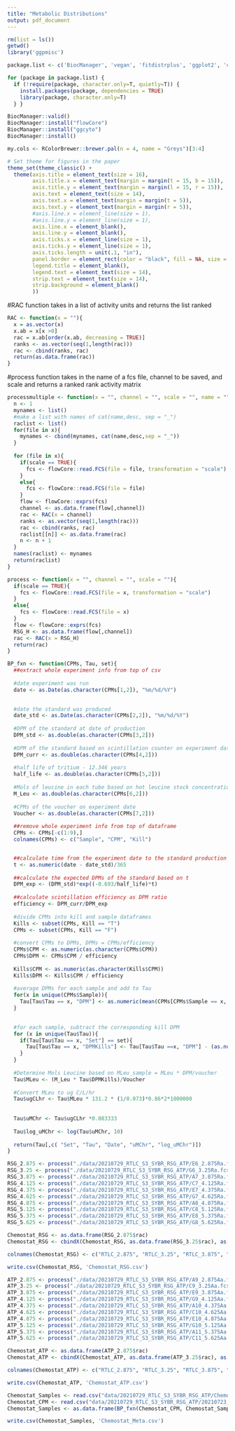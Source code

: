 ```yaml
---
title: "Metabolic Distributions"
output: pdf_document
---
```


```r
rm(list = ls())
getwd()
library('ggpmisc')

package.list <- c('BiocManager', 'vegan', 'fitdistrplus', 'ggplot2', 'car', 'here', 'ggcyto', 'actuar', 'tibble', 'ggpubr', 'scales', 'dplyr', 'ggpmisc', 'gdata') 

for (package in package.list) {
  if (!require(package, character.only=T, quietly=T)) { 
    install.packages(package, dependencies = TRUE)
    library(package, character.only=T)
  } }

BiocManager::valid()
BiocManager::install("flowCore")
BiocManager::install("ggcyto")
BiocManager::install()
```

```r
my.cols <- RColorBrewer::brewer.pal(n = 4, name = "Greys")[3:4]

# Set theme for figures in the paper
theme_set(theme_classic() + 
  theme(axis.title = element_text(size = 16),
        axis.title.x = element_text(margin = margin(t = 15, b = 15)),
        axis.title.y = element_text(margin = margin(l = 15, r = 15)),
        axis.text = element_text(size = 14),
        axis.text.x = element_text(margin = margin(t = 5)),
        axis.text.y = element_text(margin = margin(r = 5)),
        #axis.line.x = element_line(size = 1),
        #axis.line.y = element_line(size = 1),
        axis.line.x = element_blank(),
        axis.line.y = element_blank(),
        axis.ticks.x = element_line(size = 1),
        axis.ticks.y = element_line(size = 1),
        axis.ticks.length = unit(.1, "in"),
        panel.border = element_rect(color = "black", fill = NA, size = 1.5),
        legend.title = element_blank(),
        legend.text = element_text(size = 14),
        strip.text = element_text(size = 14),
        strip.background = element_blank()
        ))
```

#RAC function takes in a list of activity units and returns the list ranked
```r
RAC <- function(x = ""){
  x = as.vector(x)
  x.ab = x[x >0]
  rac = x.ab[order(x.ab, decreasing = TRUE)]
  ranks <- as.vector(seq(1,length(rac)))
  rac <- cbind(ranks, rac)
  return(as.data.frame(rac))
}

```

#process function takes in the name of a fcs file, channel to be saved, and scale and returns a ranked rank activity matrix
```r
processmultiple <- function(x = "", channel = "", scale = "", name = "", desc = ""){
  n <- 1
  mynames <- list()
  #make a list with names of cat(name,desc, sep = "_")
  raclist <- list()
  for(file in x){
    mynames <- cbind(mynames, cat(name,desc,sep = "_"))
  }
  
  for (file in x){
    if(scale == TRUE){
      fcs <- flowCore::read.FCS(file = file, transformation = "scale")
    }
    else{
      fcs <- flowCore::read.FCS(file = file)
    }
    flow <- flowCore::exprs(fcs)
    channel <- as.data.frame(flow[,channel])
    rac <- RAC(x = channel)
    ranks <- as.vector(seq(1,length(rac)))
    rac <- cbind(ranks, rac)
    raclist[[n]] <- as.data.frame(rac)
    n <- n + 1
  }
  names(raclist) <- mynames
  return(raclist)
}
```

```r
process <- function(x = "", channel = "", scale = ""){
  if(scale == TRUE){
    fcs <- flowCore::read.FCS(file = x, transformation = "scale")
  }
  else{
    fcs <- flowCore::read.FCS(file = x)
  }
  flow <- flowCore::exprs(fcs)
  RSG_H <- as.data.frame(flow[,channel])
  rac <- RAC(x = RSG_H)
  return(rac)
}
```

```r
BP_fxn <- function(CPMs, Tau, set){
  ##extract whole experiment info from top of csv
  
  #date experiment was run
  date <- as.Date(as.character(CPMs[1,2]), "%m/%d/%Y")

  
  #date the standard was produced
  date_std <- as.Date(as.character(CPMs[2,2]), "%m/%d/%Y")
  
  #DPM of the standard at date of production
  DPM_std <- as.double(as.character(CPMs[3,2]))
  
  #DPM of the standard based on scintillation counter on experiment date
  DPM_curr <- as.double(as.character(CPMs[4,2]))
  
  #half life of tritium - 12.346 years
  half_life <- as.double(as.character(CPMs[5,2]))
  
  #Mols of leucine in each tube based on hot leucine stock concentration
  M_Leu <- as.double(as.character(CPMs[6,2]))
  
  #CPMs of the voucher on experiment date
  Voucher <- as.double(as.character(CPMs[7,2]))
  
  ##remove whole experiment info from top of dataframe
  CPMs <- CPMs[-c(1:9),]
  colnames(CPMs) <- c("Sample", "CPM", "Kill")


  ##calculate time from the experiment date to the standard production date
  t <- as.numeric(date - date_std)/365
  
  ##calculate the expected DPMs of the standard based on t
  DPM_exp <- (DPM_std)*exp((-0.693/half_life)*t)
  
  ##calculate scintillation efficiency as DPM ratio
  efficiency <- DPM_curr/DPM_exp
  
  #divide CPMs into kill and sample dataframes
  Kills <- subset(CPMs, Kill == "T")
  CPMs <- subset(CPMs, Kill == "F")
  
  #convert CPMs to DPMs, DPMs = CPMs/efficiency
  CPMs$CPM <- as.numeric(as.character(CPMs$CPM))
  CPMs$DPM <- CPMs$CPM / efficiency
  
  Kills$CPM <- as.numeric(as.character(Kills$CPM))
  Kills$DPM <- Kills$CPM / efficiency
  
  #average DPMs for each sample and add to Tau
  for(x in unique(CPMs$Sample)){
    Tau[Tau$Tau == x, "DPM"] <- as.numeric(mean(CPMs[CPMs$Sample == x, "DPM"]))
  }

  
  #for each sample, subtract the corresponding kill DPM
  for (x in unique(Tau$Tau)){
    if(Tau[Tau$Tau == x, "Set"] == set){
      Tau[Tau$Tau == x, "DPMKills"] <- Tau[Tau$Tau ==x, "DPM"] - (as.numeric(Kills[Kills$Sample == x, "CPM"])/efficiency)
    }
  }
  
  #Determine Mols Leucine based on MLeu_sample = MLeu * DPM/voucher
  Tau$MLeu <- (M_Leu * Tau$DPMKills)/Voucher
  
  #Convert MLeu to ug C/L/hr
  Tau$ugCLhr <- Tau$MLeu * 131.2 * (1/0.073)*0.86*2*1000000
  
  
  Tau$uMChr <- Tau$ugCLhr *0.083333
  
  Tau$log_uMChr <- log(Tau$uMChr, 10)
  
  return(Tau[,c( "Set", "Tau", "Date", "uMChr", "log_uMChr")])
}
```

```r
RSG_2.875 <- process("./data/20210729_RTLC_S3_SYBR_RSG_ATP/E6_2.875Ra.fcs", "B530-H")
RSG_3.25 <- process("./data/20210729_RTLC_S3_SYBR_RSG_ATP/G6_3.25Ra.fcs", "B530-H")
RSG_3.875 <- process("./data/20210729_RTLC_S3_SYBR_RSG_ATP/A7_3.875Ra.fcs", "B530-H")
RSG_4.125 <- process("./data/20210729_RTLC_S3_SYBR_RSG_ATP/C7_4.125Ra.fcs", "B530-H")
RSG_4.375 <- process("./data/20210729_RTLC_S3_SYBR_RSG_ATP/E7_4.375Ra.fcs", "B530-H")
RSG_4.625 <- process("./data/20210729_RTLC_S3_SYBR_RSG_ATP/G7_4.625Ra.fcs", "B530-H")
RSG_4.875 <- process("./data/20210729_RTLC_S3_SYBR_RSG_ATP/A8_4.875Ra.fcs", "B530-H")
RSG_5.125 <- process("./data/20210729_RTLC_S3_SYBR_RSG_ATP/C8_5.125Ra.fcs", "B530-H")
RSG_5.375 <- process("./data/20210729_RTLC_S3_SYBR_RSG_ATP/E8_5.375Ra.fcs", "B530-H")
RSG_5.625 <- process("./data/20210729_RTLC_S3_SYBR_RSG_ATP/G8_5.625Ra.fcs", "B530-H")

Chemostat_RSG <- as.data.frame(RSG_2.875$rac)
Chemostat_RSG <- cbindX(Chemostat_RSG, as.data.frame(RSG_3.25$rac), as.data.frame(RSG_3.875$rac), as.data.frame(RSG_4.125$rac), as.data.frame(RSG_4.375$rac), as.data.frame(RSG_4.625$rac), as.data.frame(RSG_4.875$rac), as.data.frame(RSG_5.125$rac), as.data.frame(RSG_5.375$rac), as.data.frame(RSG_5.625$rac))

colnames(Chemostat_RSG) <- c("RTLC_2.875", "RTLC_3.25", "RTLC_3.875", "RTLC_4.125", "RTLC_4.375", "RTLC_4.625", "RTLC_4.875", "RTLC_5.125", "RTLC_5.375", "RTLC_5.625")

write.csv(Chemostat_RSG, 'Chemostat_RSG.csv')

```

```r
ATP_2.875 <- process("./data/20210729_RTLC_S3_SYBR_RSG_ATP/A9_2.875Aa.fcs", "B586-H")
ATP_3.25 <- process("./data/20210729_RTLC_S3_SYBR_RSG_ATP/C9_3.25Aa.fcs", "B586-H")
ATP_3.875 <- process("./data/20210729_RTLC_S3_SYBR_RSG_ATP/E9_3.875Aa.fcs", "B586-H")
ATP_4.125 <- process("./data/20210729_RTLC_S3_SYBR_RSG_ATP/G9_4.125Aa.fcs", "B586-H")
ATP_4.375 <- process("./data/20210729_RTLC_S3_SYBR_RSG_ATP/A10_4.375Aa.fcs", "B586-H")
ATP_4.625 <- process("./data/20210729_RTLC_S3_SYBR_RSG_ATP/C10_4.625Aa.fcs", "B586-H")
ATP_4.875 <- process("./data/20210729_RTLC_S3_SYBR_RSG_ATP/E10_4.875Aa.fcs", "B586-H")
ATP_5.125 <- process("./data/20210729_RTLC_S3_SYBR_RSG_ATP/G10_5.125Aa.fcs", "B586-H")
ATP_5.375 <- process("./data/20210729_RTLC_S3_SYBR_RSG_ATP/A11_5.375Aa.fcs", "B586-H")
ATP_5.625 <- process("./data/20210729_RTLC_S3_SYBR_RSG_ATP/C11_5.625Aa.fcs", "B586-H")

Chemostat_ATP <- as.data.frame(ATP_2.875$rac)
Chemostat_ATP <- cbindX(Chemostat_ATP, as.data.frame(ATP_3.25$rac), as.data.frame(ATP_3.875$rac), as.data.frame(ATP_4.125$rac), as.data.frame(ATP_4.375$rac), as.data.frame(ATP_4.625$rac), as.data.frame(ATP_4.875$rac), as.data.frame(ATP_5.125$rac), as.data.frame(ATP_5.375$rac), as.data.frame(ATP_5.625$rac))

colnames(Chemostat_ATP) <- c("RTLC_2.875", "RTLC_3.25", "RTLC_3.875", "RTLC_4.125", "RTLC_4.375", "RTLC_4.625", "RTLC_4.875", "RTLC_5.125", "RTLC_5.375", "RTLC_5.625")

write.csv(Chemostat_ATP, 'Chemostat_ATP.csv')

```

```r
Chemostat_Samples <- read.csv("data/20210729_RTLC_S3_SYBR_RSG_ATP/Chemostat_Samples.csv")
Chemostat_CPM <- read.csv("data/20210729_RTLC_S3_SYBR_RSG_ATP/20210723_RTLC_S3_BP.csv", header = FALSE)
Chemostat_Samples <- as.data.frame(BP_fxn(Chemostat_CPM, Chemostat_Samples, "RTLC"))

write.csv(Chemostat_Samples, 'Chemostat_Meta.csv')
```